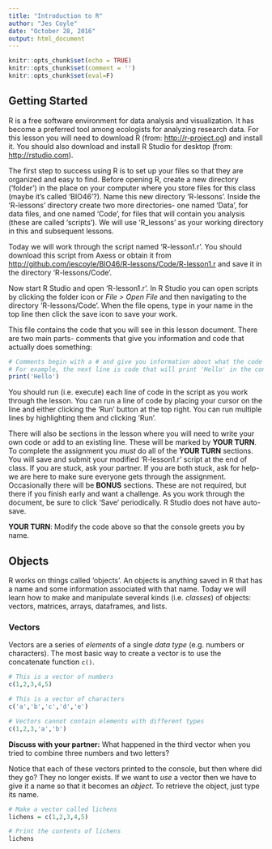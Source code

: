 ```yaml
---
title: "Introduction to R"
author: "Jes Coyle"
date: "October 28, 2016"
output: html_document
---
```


```r
knitr::opts_chunk$set(echo = TRUE)
knitr::opts_chunk$set(comment = '')
knitr::opts_chunk$set(eval=F)
```

## Getting Started

R is a free software environment for data analysis and visualization. It has become a preferred tool among ecologists for analyzing research data. For this lesson you will need to download R (from: <http://r-project.og>) and install it. You should also download and install R Studio for desktop (from: <http://rstudio.com>).

The first step to success using R is to set up your files so that they are organized and easy to find. Before opening R, create a new directory ('folder') in the place on your computer where you store files for this class (maybe it's called 'BIO46'?). Name this new directory 'R-lessons'. Inside the 'R-lessons' directory create two more directories- one named 'Data', for data files, and one named 'Code', for files that will contain you analysis (these are called 'scripts'). We will use 'R_lessons' as your working directory in this and subsequent lessons.

Today we will work through the script named 'R-lesson1.r'. You should download this script from Axess or obtain it from <http://github.com/jescoyle/BIO46/R-lessons/Code/R-lesson1.r> and save it in the directory 'R-lessons/Code'. 

Now start R Studio and open 'R-lesson1.r'. In R Studio you can open scripts by clicking the folder icon or *File > Open File* and then navigating to the directory 'R-lessons/Code'. When the file opens, type in your name in the top line then click the save icon to save your work.

This file contains the code that you will see in this lesson document. There are two main parts- comments that give you information and code that actually does something:

```r
# Comments begin with a # and give you information about what the code does.
# For example, the next line is code that will print 'Hello' in the console.
print('Hello')
```

You should run (i.e. execute) each line of code in the script as you work through the lesson. You can run a line of code by placing your cursor on the line and either clicking the 'Run' button at the top right. You can run multiple lines by highlighting them and clicking 'Run'.

There will also be sections in the lesson where you will need to write your own code or add to an existing line. These will be marked by **YOUR TURN**. To complete the assignment you *must* do all of the **YOUR TURN** sections. You will save and submit your modified 'R-lesson1.r' script at the end of class. If you are stuck, ask your partner. If you are both stuck, ask for help- we are here to make sure everyone gets through the assignment. Occasionally there will be **BONUS** sections. These are not required, but there if you finish early and want a challenge. As you work through the document, be sure to click 'Save' periodically. R Studio does not have auto-save.

**YOUR TURN**: Modify the code above so that the console greets you by name.

## Objects

R works on things called 'objects'. An objects is anything saved in R that has a name and some information associated with that name. Today we will learn how to make and manipulate several kinds (i.e. *classes*) of objects: vectors, matrices, arrays, dataframes, and lists.

### Vectors

Vectors are a series of *elements* of a single *data type* (e.g. numbers or characters). The most basic way to create a vector is to use the concatenate function `c()`.

```r
# This is a vector of numbers
c(1,2,3,4,5)

# This is a vector of characters
c('a','b','c','d','e')

# Vectors cannot contain elements with different types
c(1,2,3,'a','b')
```

**Discuss with your partner:** What happened in the third vector when you tried to combine three numbers and two letters?

Notice that each of these vectors printed to the console, but then where did they go? They no longer exists. If we want to *use* a vector then we have to give it a name so that it becomes an *object*. To retrieve the object, just type its name.

```r
# Make a vector called lichens
lichens = c(1,2,3,4,5)

# Print the contents of lichens
lichens
```



